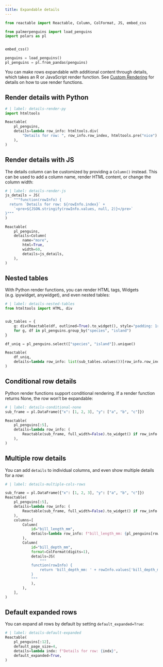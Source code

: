 ```yaml
---
title: Expandable details
---
```


```python
from reactable import Reactable, Column, ColFormat, JS, embed_css

from palmerpenguins import load_penguins
import polars as pl


embed_css()

penguins = load_penguins()
pl_penguins = pl.from_pandas(penguins)
```

You can make rows expandable with additional content through details, which takes an R or JavaScript render function. See [Custom Rendering](./format-custom-rendering.qmd) for details on how to use render functions.

## Render details with Python

```python
# | label: details-render-py
import htmltools

Reactable(
    pl_penguins,
    details=lambda row_info: htmltools.div(
        "Details for row: ", row_info.row_index, htmltools.pre("nice")
    ),
)

```

## Render details with JS

The details column can be customized by providing a `Column()` instead. This can be used to add a column name, render HTML content, or change the column width:

```python
# | label: details-render-js
js_details = JS(
    """function(rowInfo) {
  return `Details for row: ${rowInfo.index}` +
    `<pre>${JSON.stringify(rowInfo.values, null, 2)}</pre>`
}"""
)

Reactable(
    pl_penguins,
    details=Column(
        name="more",
        html=True,
        width=60,
        details=js_details,
    ),
)
```

## Nested tables

With Python render functions, you can render HTML tags, Widgets (e.g. ipywidget, anywidget), and even nested tables:

```python
# | label: details-nested-tables
from htmltools import HTML, div


sub_tables = {
    g: div(Reactable(df, outlined=True).to_widget(), style="padding: 1rem")
    for g, df in pl_penguins.group_by("species", "island")
}

df_uniq = pl_penguins.select(["species", "island"]).unique()

Reactable(
    df_uniq,
    details=lambda row_info: list(sub_tables.values())[row_info.row_index],
)

```

## Conditional row details

Python render functions support conditional rendering. If a render function returns None, the row won’t be expandable:

```python
# | label: details-conditional-none
sub_frame = pl.DataFrame({"x": [1, 2, 3], "y": ["a", "b", "c"]})

Reactable(
    pl_penguins[:5],
    details=lambda row_info: (
        Reactable(sub_frame, full_width=False).to_widget() if row_info.row_index in [2, 4] else None
    ),
)
```

## Multiple row details

You can add `details` to individual columns, and even show multiple details for a row:

```python
# | label: details-multiple-cols-rows

sub_frame = pl.DataFrame({"x": [1, 2, 3], "y": ["a", "b", "c"]})
Reactable(
    pl_penguins[:5],
    details=lambda row_info: (
        Reactable(sub_frame, full_width=False).to_widget() if row_info.row_index in [2, 4] else None
    ),
    columns=[
        Column(
            id="bill_length_mm",
            details=lambda row_info: f"bill_length_mm: {pl_penguins[row_info.row_index, 'bill_length_mm']}",
        ),
        Column(
            id="bill_depth_mm",
            format=ColFormat(digits=1),
            details=JS(
                """
            function(rowInfo) {
                return 'bill_depth_mm: ' + rowInfo.values['bill_depth_mm']
            }
            """
            ),
        ),
    ],
)
```

## Default expanded rows

You can expand all rows by default by setting `default_expanded=True`:

```python
# | label: details-default-expanded
Reactable(
    pl_penguins[:12],
    default_page_size=4,
    details=lambda indx: f"Details for row: {indx}",
    default_expanded=True,
)
```